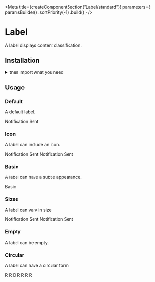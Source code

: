 
<Meta
    title={createComponentSection("Label/standard")}
    parameters={
        paramsBuilder()
            .sortPriority(-1)
            .build()
    }
/>

<Anchor storyId="components-label-standard--default-story" />

<SemanticLink docPath="/elements/label" />

# Label

A label displays content classification.

## Installation

<PackageInstallation />

<details><summary >then import what you need</summary>

```javascript
    import { Button, Icon, Label } from "semantic-ui-react";
```
</details>

## Usage

### Default

A default label.

<Preview>
    <Story name="default">
        <Label>Notification Sent</Label>
    </Story>
</Preview>

### Icon

A label can include an icon.

<Preview>
    <Story name="icon">
        <div className="flex">
            <Label>
                Notification Sent <Icon name="search" />
            </Label>
            <Label>
                <CommunicationIcon className="h6 w6 fill-marine-500 mr1" />
                Notification Sent <Icon name="search" />
            </Label>
        </div>
    </Story>
</Preview>

### Basic

A label can have a subtle appearance.

<Preview>
    <Story name="basic">
        <Label basic>Basic</Label>
    </Story>
</Preview>

### Sizes

A label can vary in size.

<Preview>
    <Story name="sizes">
        <div className="flex items-start">
            <Label size="small">Notification Sent</Label>
            <Label size="large">Notification Sent</Label>
        </div>
    </Story>
</Preview>

### Empty

A label can be empty.

<Preview>
    <Story name="empty">
        <Label circular size="tiny" empty color="red" />
    </Story>
</Preview>

### Circular

A label can have a circular form.

<Preview>
    <Story name="circular">
        <div>
            <Label circular size="tiny">R</Label>
            <Label circular size="small">R</Label>
            <Label circular>D</Label>
            <Label circular size="large">R</Label>
            <Label circular size="big">R</Label>
            <Label circular size="huge">R</Label>
            <Label circular size="massive">R</Label>
        </div>
    </Story>
</Preview>
